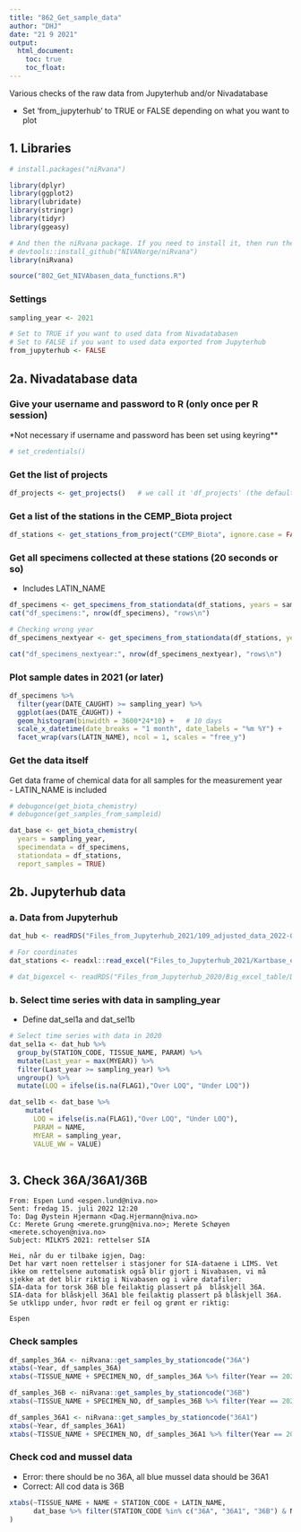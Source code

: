 ```yaml
---
title: "862_Get_sample_data"
author: "DHJ"
date: "21 9 2021"
output: 
  html_document:
    toc: true
    toc_float: 
---
```


Various checks of the raw data from Jupyterhub and/or Nivadatabase  

* Set 'from_jupyterhub' to TRUE or FALSE depending on what you want to plot  
    
    

## 1. Libraries
```r
# install.packages("niRvana")

library(dplyr)
library(ggplot2)
library(lubridate)
library(stringr)
library(tidyr)
library(ggeasy)

# And then the niRvana package. If you need to install it, then run thee next line also:
# devtools::install_github("NIVANorge/niRvana")
library(niRvana)

source("802_Get_NIVAbasen_data_functions.R")

```

### Settings  
```r

sampling_year <- 2021

# Set to TRUE if you want to used data from Nivadatabasen   
# Set to FALSE if you want to used data exported from Jupyterhub    
from_jupyterhub <- FALSE

```


## 2a. Nivadatabase data   

### Give your username and password to R (only once per R session)  

*Not necessary if username and password has been set using keyring**  

```r

# set_credentials()

```

### Get the list of projects

```r

df_projects <- get_projects()   # we call it 'df_projects' (the default name used by 'get_stations_from_project')

```

### Get a list of the stations in the CEMP_Biota project

```r

df_stations <- get_stations_from_project("CEMP_Biota", ignore.case = FALSE)

```

### Get all specimens collected at these stations (20 seconds or so)
- Includes LATIN_NAME  
```r

df_specimens <- get_specimens_from_stationdata(df_stations, years = sampling_year)
cat("df_specimens:", nrow(df_specimens), "rows\n")

# Checking wrong year
df_specimens_nextyear <- get_specimens_from_stationdata(df_stations, years = sampling_year + 1)

cat("df_specimens_nextyear:", nrow(df_specimens_nextyear), "rows\n")

```

### Plot sample dates in 2021 (or later)

```r

df_specimens %>%
  filter(year(DATE_CAUGHT) >= sampling_year) %>%
  ggplot(aes(DATE_CAUGHT)) +
  geom_histogram(binwidth = 3600*24*10) +   # 10 days
  scale_x_datetime(date_breaks = "1 month", date_labels = "%m %Y") +
  facet_wrap(vars(LATIN_NAME), ncol = 1, scales = "free_y")

```


### Get the data itself  
Get data frame of chemical data for all samples for the measurement year   
- LATIN_NAME is included  
```r

# debugonce(get_biota_chemistry)
# debugonce(get_samples_from_sampleid)

dat_base <- get_biota_chemistry(
  years = sampling_year,
  specimendata = df_specimens, 
  stationdata = df_stations,
  report_samples = TRUE)

```


## 2b. Jupyterhub data  

### a. Data from Jupyterhub   
```r

dat_hub <- readRDS("Files_from_Jupyterhub_2021/109_adjusted_data_2022-06-04.rds")

# For coordinates   
dat_stations <- readxl::read_excel("Files_to_Jupyterhub_2021/Kartbase_edit.xlsx")

# dat_bigexcel <- readRDS("Files_from_Jupyterhub_2020/Big_excel_table/Data_xl_2021-09-15_ver02.rds")

```

### b. Select time series with data in sampling_year     
- Define dat_sel1a and dat_sel1b
```r

# Select time series with data in 2020   
dat_sel1a <- dat_hub %>%
  group_by(STATION_CODE, TISSUE_NAME, PARAM) %>%
  mutate(Last_year = max(MYEAR)) %>%
  filter(Last_year >= sampling_year) %>%
  ungroup() %>%
  mutate(LOQ = ifelse(is.na(FLAG1),"Over LOQ", "Under LOQ"))  

dat_sel1b <- dat_base %>%
    mutate(
      LOQ = ifelse(is.na(FLAG1),"Over LOQ", "Under LOQ"),
      PARAM = NAME,
      MYEAR = sampling_year,
      VALUE_WW = VALUE)  
  

```


## 3. Check 36A/36A1/36B  

```
From: Espen Lund <espen.lund@niva.no> 
Sent: fredag 15. juli 2022 12:20
To: Dag Øystein Hjermann <Dag.Hjermann@niva.no>
Cc: Merete Grung <merete.grung@niva.no>; Merete Schøyen <merete.schoyen@niva.no>
Subject: MILKYS 2021: rettelser SIA

Hei, når du er tilbake igjen, Dag: 
Det har vært noen rettelser i stasjoner for SIA-dataene i LIMS. Vet ikke om rettelsene automatisk også blir gjort i Nivabasen, vi må sjekke at det blir riktig i Nivabasen og i våre datafiler:
SIA-data for torsk 36B ble feilaktig plassert på  blåskjell 36A. 
SIA-data for blåskjell 36A1 ble feilaktig plassert på blåskjell 36A. 
Se utklipp under, hvor rødt er feil og grønt er riktig: 

Espen
```

### Check samples    
```r

df_samples_36A <- niRvana::get_samples_by_stationcode("36A")
xtabs(~Year, df_samples_36A)
xtabs(~TISSUE_NAME + SPECIMEN_NO, df_samples_36A %>% filter(Year == 2021))

df_samples_36B <- niRvana::get_samples_by_stationcode("36B")
xtabs(~TISSUE_NAME + SPECIMEN_NO, df_samples_36B %>% filter(Year == 2021))

df_samples_36A1 <- niRvana::get_samples_by_stationcode("36A1")
xtabs(~Year, df_samples_36A1)
xtabs(~TISSUE_NAME + SPECIMEN_NO, df_samples_36A1 %>% filter(Year == 2021))

```

### Check cod and mussel data  

*  Error: there should be no 36A, all blue mussel data should be 36A1    
*  Correct: All cod data is 36B       

```r

xtabs(~TISSUE_NAME + NAME + STATION_CODE + LATIN_NAME, 
      dat_base %>% filter(STATION_CODE %in% c("36A", "36A1", "36B") & NAME %in% c("% C", "Delta 15N", "BDE77"))
)

```

